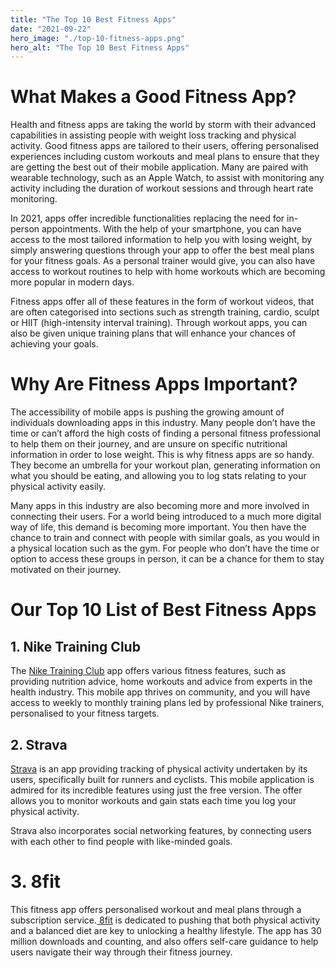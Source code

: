 ```yaml
---
title: "The Top 10 Best Fitness Apps"
date: "2021-09-22"
hero_image: "./top-10-fitness-apps.png"
hero_alt: "The Top 10 Best Fitness Apps"
---
```


# **What Makes a Good Fitness App?**

Health and fitness apps are taking the world by storm with their advanced
capabilities in assisting people with weight loss tracking and physical
activity. Good fitness apps are tailored to their users, offering personalised
experiences including custom workouts and meal plans to ensure that they are
getting the best out of their mobile application. Many are paired with wearable
technology, such as an Apple Watch, to assist with monitoring any activity
including the duration of workout sessions and through heart rate monitoring.

In 2021, apps offer incredible functionalities replacing the need for in-person
appointments. With the help of your smartphone, you can have access to the most
tailored information to help you with losing weight, by simply answering
questions through your app to offer the best meal plans for your fitness goals.
As a personal trainer would give, you can also have access to workout routines
to help with home workouts which are becoming more popular in modern days.

Fitness apps offer all of these features in the form of workout videos, that are
often categorised into sections such as strength training, cardio, sculpt or
HIIT (high-intensity interval training). Through workout apps, you can also be
given unique training plans that will enhance your chances of achieving your
goals.

# **Why Are Fitness Apps Important?**

The accessibility of mobile apps is pushing the growing amount of individuals
downloading apps in this industry. Many people don’t have the time or can’t
afford the high costs of finding a personal fitness professional to help them on
their journey, and are unsure on specific nutritional information in order to
lose weight. This is why fitness apps are so handy. They become an umbrella for
your workout plan, generating information on what you should be eating, and
allowing you to log stats relating to your physical activity easily.

Many apps in this industry are also becoming more and more involved in
connecting their users. For a world being introduced to a much more digital way
of life, this demand is becoming more important. You then have the chance to
train and connect with people with similar goals, as you would in a physical
location such as the gym. For people who don’t have the time or option to access
these groups in person, it can be a chance for them to stay motivated on their
journey.

# **Our Top 10 List of Best Fitness Apps**

## **1. Nike Training Club**

The [Nike Training Club](https://www.nike.com/gb/ntc-app) app offers various
fitness features, such as providing nutrition advice, home workouts and advice
from experts in the health industry. This mobile app thrives on community, and
you will have access to weekly to monthly training plans led by professional
Nike trainers, personalised to your fitness targets.

## **2. Strava**

[Strava](https://www.strava.com/) is an app providing tracking of physical
activity undertaken by its users, specifically built for runners and cyclists.
This mobile application is admired for its incredible features using just the
free version. The offer allows you to monitor workouts and gain stats each time
you log your physical activity.

Strava also incorporates social networking features, by connecting users with
each other to find people with like-minded goals.

# **3. 8fit**

This fitness app offers personalised workout and meal plans through a
subscription service.[ 8fit](https://8fit.com/) is dedicated to pushing that
both physical activity and a balanced diet are key to unlocking a healthy
lifestyle. The app has 30 million downloads and counting, and also offers
self-care guidance to help users navigate their way through their fitness
journey.
